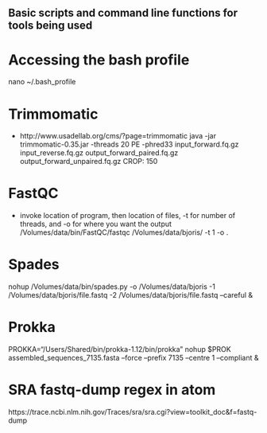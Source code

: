 ## Basic scripts and command line functions for tools being used

# Accessing the bash profile
nano ~/.bash_profile

# Trimmomatic
* http://www.usadellab.org/cms/?page=trimmomatic
java -jar trimmomatic-0.35.jar -threads 20 PE -phred33 input_forward.fq.gz input_reverse.fq.gz output_forward_paired.fq.gz output_forward_unpaired.fq.gz CROP: 150

# FastQC
* invoke location of program, then location of files, -t for number of threads, and -o for where you want the output
/Volumes/data/bin/FastQC/fastqc /Volumes/data/bjoris/ -t 1 -o .

# Spades
nohup /Volumes/data/bin/spades.py -o /Volumes/data/bjoris -1 /Volumes/data/bjoris/file.fastq -2 /Volumes/data/bjoris/file.fastq --careful &

# Prokka
PROKKA="/Users/Shared/bin/prokka-1.12/bin/prokka"
nohup $PROK assembled_sequences_7135.fasta --force --prefix 7135 --centre 1 --compliant &

# SRA fastq-dump regex in atom
https://trace.ncbi.nlm.nih.gov/Traces/sra/sra.cgi?view=toolkit_doc&f=fastq-dump
